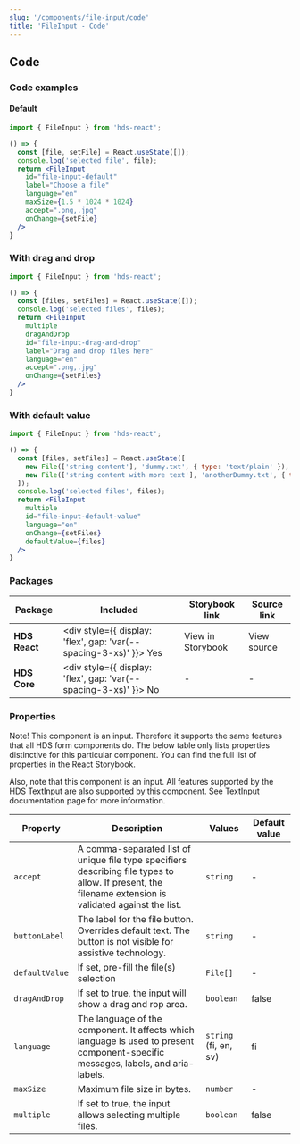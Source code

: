 ```yaml
---
slug: '/components/file-input/code'
title: 'FileInput - Code'
---
```




## Code

### Code examples 

#### Default
<Playground>


```jsx
import { FileInput } from 'hds-react';

() => {
  const [file, setFile] = React.useState([]);
  console.log('selected file', file);
  return <FileInput
    id="file-input-default"
    label="Choose a file"
    language="en"
    maxSize={1.5 * 1024 * 1024}
    accept=".png,.jpg"
    onChange={setFile}
  />
}
```

</Playground>

### With drag and drop
<Playground>


```jsx
import { FileInput } from 'hds-react';

() => {
  const [files, setFiles] = React.useState([]);
  console.log('selected files', files);
  return <FileInput
    multiple
    dragAndDrop
    id="file-input-drag-and-drop"
    label="Drag and drop files here"
    language="en"
    accept=".png,.jpg"
    onChange={setFiles}
  />
}
```

</Playground>

### With default value
<Playground>


```jsx
import { FileInput } from 'hds-react';

() => {
  const [files, setFiles] = React.useState([
    new File(['string content'], 'dummy.txt', { type: 'text/plain' }),
    new File(['string content with more text'], 'anotherDummy.txt', { type: 'text/plain' }),
  ]);
  console.log('selected files', files);
  return <FileInput
    multiple
    id="file-input-default-value"
    language="en"
    onChange={setFiles}
    defaultValue={files}
  />
}
```

</Playground>

### Packages
| Package           | Included                                                                                         | Storybook link                                                                                                   | Source link                                                                                                                                                                  |
| ----------------- | ------------------------------------------------------------------------------------------------ | ---------------------------------------------------------------------------------------------------------------- | ---------------------------------------------------------------------------------------------------------------------------------------------------------------------------- |
| **HDS React**     | <div style={{ display: 'flex', gap: 'var(--spacing-3-xs)' }}><IconCheckCircleFill /> Yes </div>  | <Link openInNewTab openInNewTabAriaLabel="Opens in a new tab" href="/storybook/react/?path=/story/components-fileinput--single">View in Storybook</Link> | <ExternalLink openInNewTab openInNewTabAriaLabel="Opens in a new tab" href="https://github.com/City-of-Helsinki/helsinki-design-system/blob/master/packages/react/src/components/fileInput/FileInput.tsx">View source</ExternalLink> |
| **HDS Core**      | <div style={{ display: 'flex', gap: 'var(--spacing-3-xs)' }}><IconCrossCircle /> No </div>       | -                                                                                                                | -                                                                                                                                                                            |

### Properties
Note! This component is an input. Therefore it supports the same features that all HDS form components do. The below table only lists properties distinctive for this particular component. You can find the full list of properties in the <Link openInNewTab openInNewTabAriaLabel="Opens in a new tab" size="M" href="/storybook/react/?path=/story/components-fileinput--single">React Storybook.</Link>

Also, note that this component is an input. All features supported by the HDS TextInput are also supported by this component. See <InternalLink href="/components/text-input">TextInput documentation page</InternalLink> for more information.

| Property      | Description                                                                                                                                                                  | Values                | Default value |
| ------------- | ---------------------------------------------------------------------------------------------------------------------------------------------------------------------------- | --------------------- | ------------- |
| `accept`      | A comma-separated list of unique file type specifiers describing file types to allow. If present, the filename extension is validated against the list.                      | `string`              | -             |
| `buttonLabel` | The label for the file button. Overrides default text. The button is not visible for assistive technology.                                                                   | `string`              | -             |
| `defaultValue`| If set, pre-fill the file(s) selection                                                                                                                                       | `File[]`              | -             |
| `dragAndDrop` | If set to true, the input will show a drag and rop area.                                                                                                                     | `boolean`             | false         |
| `language`    | The language of the component. It affects which language is used to present component-specific messages, labels, and aria-labels.                                            | `string` (fi, en, sv) | fi            |
| `maxSize`     | Maximum file size in bytes.                                                                                                                                                  | `number`              | -             |
| `multiple`    | If set to true, the input allows selecting multiple files.                                                                                                                   | `boolean`             | false         |
